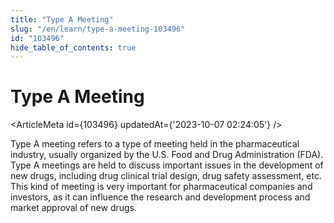 ```yaml
---
title: "Type A Meeting"
slug: "/en/learn/type-a-meeting-103496"
id: "103496"
hide_table_of_contents: true
---
```



# Type A Meeting

<ArticleMeta id={103496} updatedAt={'2023-10-07 02:24:05'} />
<div className='border-solid border-b border-t-0 my-4 border-[var(--ifm-color-gray-300)]' />

Type A meeting refers to a type of meeting held in the pharmaceutical industry, usually organized by the U.S. Food and Drug Administration (FDA). Type A meetings are held to discuss important issues in the development of new drugs, including drug clinical trial design, drug safety assessment, etc. This kind of meeting is very important for pharmaceutical companies and investors, as it can influence the research and development process and market approval of new drugs.
